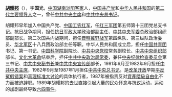 '''[[胡耀邦|胡耀邦]]'''（{{bd|1915年|11月20日|1989年|4月15日|catIdx=H}}），字'''国光'''，[[中国|中国]][[湖南|湖南]][[浏阳|浏阳]][[客家|客家]]人，[[中国共产党|中国共产党]]和[[中华人民共和国|中华人民共和国]]的[[中国共产党集体领导制度|第二代]][[党和国家领导人|主要领导人]]之一，曾任[[中共中央主席|中共中央主席]]和[[中共中央总书记|中共中央总书记]]。

胡耀邦早年加入中国共产党、[[中国工农红军|中国工农红军]]，任[[红三军团|红三军团]]第五师第十三团党总支书记。抗日战争期间，担任[[抗日军政大学|抗日军政大学]]政治部副主任、[[中共中央军委|中共中央军委]]总政治部组织部副部长。第二次国共内战期间，担任[[晋察冀野战军|晋察冀野战军]]第四纵队、第三纵队政治委员、[[华北军区|华北军区]]十八兵团政治部主任等职。中华人民共和国成立后，担任[[中国共青团|中国共青团]]书记、第一书记、[[中国科学院|中国科学院]]副院长、[[中共中央党校|中共中央党校]]常务副校长、[[中共中央组织部|中共中央组织部]]部长。[[文化大革命|文化大革命]]结束后，担任[[中共中央政治局常委|中共中央政治局常委]]，兼任[[中央纪律检查委员会|中央纪律检查委员会]]第三书记、[[中共中央秘书长|中共中央秘书长]]兼[[中共中央宣传部|中共中央宣传部]]部长，1981年6月至1982年9月担任[[中共中央主席|中共中央主席]]，1982年9月至1987年1月担任[[中共中央总书记|中共中央总书记]]。是[[改革开放|改革开放]]早期[[平反冤假错案|平反冤假错案]]和[[真理标准大讨论|真理标准大讨论]]的具体执行者，1987年被指责反对[[資產階級自由化|資產階級自由化]]不力而被迫辞职。1989年胡耀邦的去世直接引起大量的民众怀念与抗议运动，运动的加剧最终导致[[六四事件|六四事件]]。
